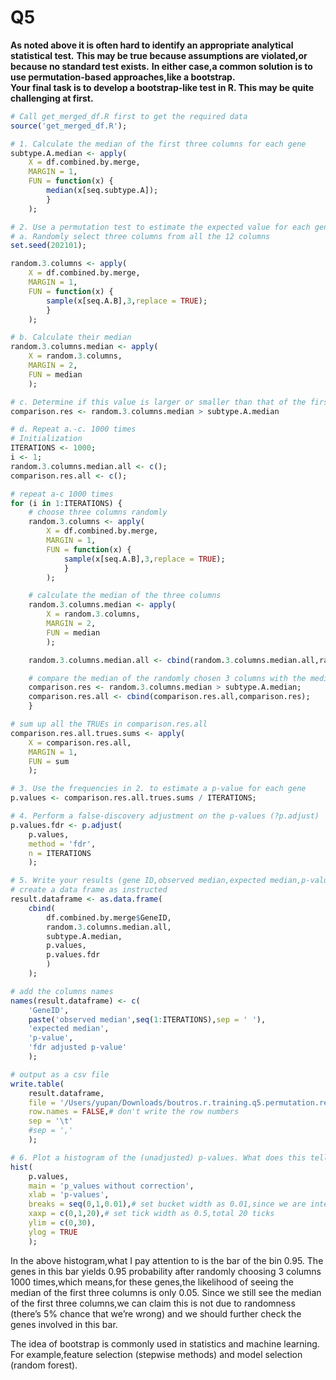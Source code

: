 # Q5
**As noted above it is often hard to identify an appropriate analytical statistical test.**
**This may be true because assumptions are violated,or because no standard test exists.**
**In either case,a common solution is to use permutation-based approaches,like a bootstrap.**  
**Your final task is to develop a bootstrap-like test in R.  This may be quite challenging at first.**

```r
# Call get_merged_df.R first to get the required data
source('get_merged_df.R');

# 1. Calculate the median of the first three columns for each gene
subtype.A.median <- apply(
    X = df.combined.by.merge,
    MARGIN = 1,
    FUN = function(x) {
        median(x[seq.subtype.A]);
        }
    );

# 2. Use a permutation test to estimate the expected value for each gene:
# a. Randomly select three columns from all the 12 columns
set.seed(202101);

random.3.columns <- apply(
    X = df.combined.by.merge,
    MARGIN = 1,
    FUN = function(x) {
        sample(x[seq.A.B],3,replace = TRUE);
        }
    );

# b. Calculate their median
random.3.columns.median <- apply(
    X = random.3.columns,
    MARGIN = 2,
    FUN = median
    );

# c. Determine if this value is larger or smaller than that of the first 3 columns
comparison.res <- random.3.columns.median > subtype.A.median

# d. Repeat a.-c. 1000 times
# Initialization
ITERATIONS <- 1000;
i <- 1;
random.3.columns.median.all <- c();
comparison.res.all <- c();

# repeat a-c 1000 times
for (i in 1:ITERATIONS) {
    # choose three columns randomly
    random.3.columns <- apply(
        X = df.combined.by.merge,
        MARGIN = 1,
        FUN = function(x) {
            sample(x[seq.A.B],3,replace = TRUE);
            }
        );

    # calculate the median of the three columns
    random.3.columns.median <- apply(
        X = random.3.columns,
        MARGIN = 2,
        FUN = median
        );

    random.3.columns.median.all <- cbind(random.3.columns.median.all,random.3.columns.median);

    # compare the median of the randomly chosen 3 columns with the median of the 3 columns of input1.
    comparison.res <- random.3.columns.median > subtype.A.median;
    comparison.res.all <- cbind(comparison.res.all,comparison.res);
    }

# sum up all the TRUEs in comparison.res.all
comparison.res.all.trues.sums <- apply(
    X = comparison.res.all,
    MARGIN = 1,
    FUN = sum
    );

# 3. Use the frequencies in 2. to estimate a p-value for each gene
p.values <- comparison.res.all.trues.sums / ITERATIONS;

# 4. Perform a false-discovery adjustment on the p-values (?p.adjust)
p.values.fdr <- p.adjust(
    p.values,
    method = 'fdr',
    n = ITERATIONS
    );

# 5. Write your results (gene ID,observed median,expected median,p-value,adjusted p-value) to file in a tab-delimited format
# create a data frame as instructed
result.dataframe <- as.data.frame(
    cbind(
        df.combined.by.merge$GeneID,
        random.3.columns.median.all,
        subtype.A.median,
        p.values,
        p.values.fdr
        )
    );

# add the columns names
names(result.dataframe) <- c(
    'GeneID',
    paste('observed median',seq(1:ITERATIONS),sep = ' '),
    'expected median',
    'p-value',
    'fdr adjusted p-value'
    );

# output as a csv file
write.table(
    result.dataframe,
    file = '/Users/yupan/Downloads/boutros.r.training.q5.permutation.result.csv',
    row.names = FALSE,# don't write the row numbers
    sep = '\t'
    #sep = ','
    );

# 6. Plot a histogram of the (unadjusted) p-values. What does this tell you?
hist(
    p.values,
    main = 'p_values without correction',
    xlab = 'p-values',
    breaks = seq(0,1,0.01),# set bucket width as 0.01,since we are interested to check the distribution of p_values (0.01,0.05,0.1). total 100 buckets.
    xaxp = c(0,1,20),# set tick width as 0.5,total 20 ticks
    ylim = c(0,30),
    ylog = TRUE
    );
```
 
In the above histogram,what I pay attention to is the bar of the bin 0.95. 
The genes in this bar yields 0.95 probability after randomly choosing 3 columns 1000 times,which means,for these genes,the likelihood of seeing the median of the first three columns is only 0.05.
Since we still see  the median of the first three columns,we can claim this is not due to randomness (there's 5% chance that we're wrong) and we should further check the genes involved in this bar.

The idea of bootstrap is commonly used in statistics and machine learning. For example,feature selection (stepwise methods) and model selection (random forest).

